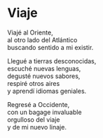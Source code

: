 # Viaje {-}


Viajé al Oriente,<br>
al otro lado del Atlántico<br>
buscando sentido a mi existir.<br>

Llegué a tierras desconocidas,<br>
escuché nuevas lenguas,<br>
degusté nuevos sabores,<br>
respiré otros aires<br>
y aprendí idiomas geniales.<br>

Regresé a Occidente,<br>
con un bagage invaluable<br>
orgulloso del viaje<br>
y de mi nuevo linaje.